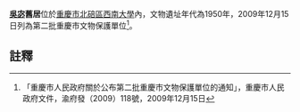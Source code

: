 {{msg:重慶市文物保護單位
|名稱 = 吳宓舊居
|編號 = 176
|圖片 = 
|級別 = 6
|分類 = 
|時代 = 1950年
|地點 = [[北碚區|北碚區]][[西南大學|西南大學]]內
|坐標 = 
|登錄 = 2009年12月15日
}}
'''[[吳宓|吳宓]]舊居'''位於[[重慶市|重慶市]][[北碚區|北碚區]][[西南大學|西南大學]]內，文物遺址年代為1950年，2009年12月15日列為第二批重慶市文物保護單位<ref>「重慶市人民政府關於公布第二批重慶市文物保護單位的通知」，重慶市人民政府文件，渝府發（2009）118號，2009年12月15日</ref>。
== 註釋 ==
{{reflist}}
{{文物保護單位小作品}}